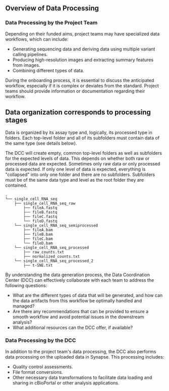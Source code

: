 ## Overview of Data Processing

### Data Processing by the Project Team

Depending on their funded aims, project teams may have specialized data workflows, which can include:

- Generating sequencing data and deriving data using multiple variant calling pipelines.
- Producing high-resolution images and extracting summary features from images.
- Combining different types of data.

During the onboarding process, it is essential to discuss the anticipated workflow, especially if it is complex or deviates from the standard. Project teams should provide information or documentation regarding their workflow.

## Data organization corresponds to processing stages

Data is organized by its assay type and, logically, its processed type in folders. 
Each top-level folder and all of its subfolders must contain data of the same type (see details below).

The DCC will create empty, common top-level folders as well as subfolders for the expected levels of data. 
This depends on whether both raw or processed data are expected. 
Sometimes only raw data or only processed data is expected. 
If only one level of data is expected, everything is "collapsed" into only one folder and there are no subfolders.
Subfolders must be of the same data type and level as the root folder they are contained. 

```
.
└── single_cell_RNA_seq
    ├── single_cell_RNA_seq_raw
        ├── fileA.fastq
        ├── fileB.fastq
        ├── fileC.fastq
        └── fileD.fastq
    └── single_cell_RNA_seq_semiprocessed
        ├── fileA.bam
        ├── fileB.bam
        ├── fileC.bam
        └── fileD.bam
    └── single_cell_RNA_seq_processed
        ├── raw_counts.txt
        ├── normalized_counts.txt
    └── single_cell_RNA_seq_processed_2
        ├── t-SNE.txt

```

By understanding the data generation process, the Data Coordination Center (DCC) can effectively collaborate with each team to address the following questions:

- What are the different types of data that will be generated, and how can the data artifacts from this workflow be optimally handled and managed?
- Are there any recommendations that can be provided to ensure a smooth workflow and avoid potential issues in the downstream analysis?
- What additional resources can the DCC offer, if available?

### Data Processing by the DCC

In addition to the project team's data processing, the DCC also performs data processing on the uploaded data in Synapse. This processing includes:

- Quality control assessments.
- File format conversions.
- Other necessary data transformations to facilitate data loading and sharing in cBioPortal or other analysis applications.
